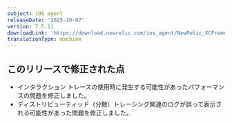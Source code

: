 ```yaml
---
subject: iOS agent
releaseDate: '2025-10-07'
version: 7.5.11
downloadLink: 'https://download.newrelic.com/ios_agent/NewRelic_XCFramework_Agent_7.5.11.zip'
translationType: machine
---
```


## このリリースで修正された点

* インタラクション トレースの使用時に発生する可能性があったパフォーマンスの問題を修正しました。
* ディストリビューティッド（分散）トレーシング関連のログが誤って表示される可能性があった問題を修正しました。